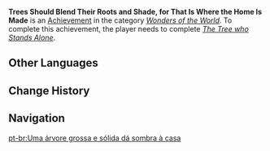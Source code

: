 {{Achievement Infobox
|title        = 
|id           = 85006
|order id     = 5006
|category     = Wonders of the World
|description  = Witness the story of [[Yuan Hong]]'s household.
|requirements = Complete ''[[The Tree who Stands Alone]]''.
|primogems    = 5
|tracking     = 
|hidden       = 1
|type         = Quest
}}
'''Trees Should Blend Their Roots and Shade, for That Is Where the Home Is Made''' is an [[Achievement]] in the category ''[[Wonders of the World]]''. To complete this achievement, the player needs to complete ''[[The Tree who Stands Alone]]''.
<!--
==Trivia==

==Video Guides==
{{EVT
|video1   = 
|caption1 = 
}}
-->
==Other Languages==
{{Other Languages
|en      = Trees Should Blend Their Roots and Shade, for That Is Where the Home Is Made
|zhs     = 盘木森森，荫蔽家庭
|zhs_rm  = Pán Mù Sēnsēn, Yīnbì Jiātíng
|zht     = 盤木森森，蔭蔽家庭
|zht_rm  = Pán Mù Sēnsēn, Yīnbì Jiātíng
|zh_tl   = 
|ja      = 盤木森々、家庭を覆い隠す
|ja_rm   = Banboku Shinshin, Katei wo Ooi Kakusu{{Assumed}}
|ja_tl   = 
|ko      = 우거진 나무가 가족을 보호하네
|ko_rm   = Ugeojin Namuga Gajok-eul Bohohane
|ko_tl   = Dense Trees Protect Families
|es      = Un árbol grueso y frondoso da sombra al hogar...
|es_tl   = A Thick and Leafy Tree Shades the Home...
|fr      = La petite maison dans les bois
|fr_tl   = Little House in the Woods
|fr_note = Reference to {{w|Little House on the Prairie (TV series)|''Little House on the Prairie''}}
|ru      = Под густой тенью древа соберётся вся семья
|ru_tl   = Under the Dense Shade of a Tree the Whole Family Gathers
|th      = ต้นไม้ควรผสานรากและร่มเงา
|th_rm   = 
|th_tl   = 
|vi      = Cây Lớn Rậm Rạp, Che Chở Nhà Ta...
|vi_tl   = 
|de      = Ein Heim zwischen den Bäumen
|de_tl   = A Home Between the Trees
|id      = Hutan Rindang Bertumbuh, Menjadi Rumah Berteduh
|id_tl   = The Shady Forest Grows, Becomes a Shelter
|pt      = Uma árvore grossa e sólida dá sombra à casa
|pt_tl   = 
|tr      = Ağaçlar Kök Salıp Gölgesiyle Güneşten Korumalı, Yuva Dediğin Böyle Olmalı
|tr_tl   = 
|it      = La casa nel bosco
|it_tl   = 
}}

==Change History==
{{Change History|1.0}}
<!--
==References==
{{Reflist}}
-->
==Navigation==
{{Achievement Navbox|Wonders of the World|Quest}}

[[pt-br:Uma árvore grossa e sólida dá sombra à casa]]